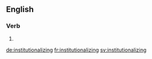 ==English==

===Verb===
{{head|en|present participle}}

# {{present participle of|institutionalize|lang=en|nocat=1}}

[[de:institutionalizing]]
[[fr:institutionalizing]]
[[sv:institutionalizing]]